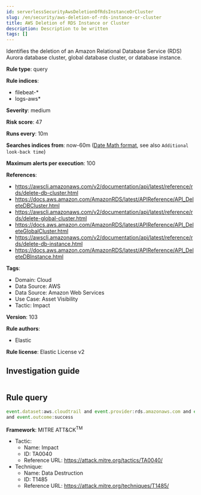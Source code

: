 ```yaml
---
id: serverlessSecurityAwsDeletionOfRdsInstanceOrCluster
slug: /en/security/aws-deletion-of-rds-instance-or-cluster
title: AWS Deletion of RDS Instance or Cluster
description: Description to be written
tags: []
---
```


<div id="aws-deletion-of-rds-instance-or-cluster"></div>

Identifies the deletion of an Amazon Relational Database Service (RDS) Aurora database cluster, global database cluster, or database instance.

**Rule type**: query

**Rule indices**: 

* filebeat-*
* logs-aws*

**Severity**: medium

**Risk score**: 47

**Runs every**: 10m

**Searches indices from**: now-60m ([Date Math format](((ref))/common-options.html#date-math), see also <DocLink id="serverlessSecurityRulesUiCreate" section="set-the-rules-schedule">`Additional look-back time`</DocLink>)

**Maximum alerts per execution**: 100

**References**: 

* https://awscli.amazonaws.com/v2/documentation/api/latest/reference/rds/delete-db-cluster.html
* https://docs.aws.amazon.com/AmazonRDS/latest/APIReference/API_DeleteDBCluster.html
* https://awscli.amazonaws.com/v2/documentation/api/latest/reference/rds/delete-global-cluster.html
* https://docs.aws.amazon.com/AmazonRDS/latest/APIReference/API_DeleteGlobalCluster.html
* https://awscli.amazonaws.com/v2/documentation/api/latest/reference/rds/delete-db-instance.html
* https://docs.aws.amazon.com/AmazonRDS/latest/APIReference/API_DeleteDBInstance.html

**Tags**: 

* Domain: Cloud
* Data Source: AWS
* Data Source: Amazon Web Services
* Use Case: Asset Visibility
* Tactic: Impact

**Version**: 103

**Rule authors**: 

* Elastic

**Rule license**: Elastic License v2

## Investigation guide

```markdown

```

## Rule query

```js
event.dataset:aws.cloudtrail and event.provider:rds.amazonaws.com and event.action:(DeleteDBCluster or DeleteGlobalCluster or DeleteDBInstance)
and event.outcome:success

```

**Framework**: MITRE ATT&CK<sup>TM</sup>

* Tactic:
    * Name: Impact
    * ID: TA0040
    * Reference URL: https://attack.mitre.org/tactics/TA0040/
* Technique:
    * Name: Data Destruction
    * ID: T1485
    * Reference URL: https://attack.mitre.org/techniques/T1485/

